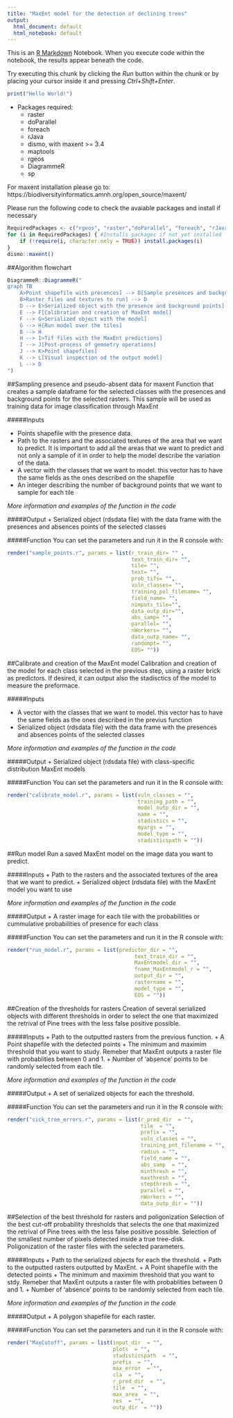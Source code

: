 ```yaml
---
title: "MaxEnt model for the detection of declining trees"
output:
  html_document: default
  html_notebook: default
---
```


This is an [R Markdown](http://rmarkdown.rstudio.com) Notebook. When you execute code within the notebook, the results appear beneath the code. 

Try executing this chunk by clicking the *Run* button within the chunk or by placing your cursor inside it and pressing *Ctrl+Shift+Enter*. 

```r

print("Hello World!")

```
* Packages required:
  + raster
  + doParallel
  + foreach
  + rJava
  + dismo, with maxent >= 3.4
  + maptools
  + rgeos
  + DiagrammeR
  + sp

For maxent installation please go to: 
https://biodiversityinformatics.amnh.org/open_source/maxent/


Please run the following code to check the avaiable packages and install if necessary

```r
RequiredPackages <- c("rgeos", "raster","doParallel", "foreach", "rJava", "dismo", "maptools", "DiagrammeR", "sp", "sf", "rmarkdown", "CanHeMonR.MaxEnt", "dplyr", "ggplot2") 
for (i in RequiredPackages) { #Installs packages if not yet installed
    if (!require(i, character.only = TRUE)) install.packages(i)
}
dismo::maxent()
```

##Algorithm flowchart
```r
DiagrammeR::DiagrammeR("
graph TB
    A>Point shapefile with precences] --> D[Sample presences and backgroud points]
    B>Raster files and textures to run] --> D
    D --> E>Serialized object with the presence and background points]
    E --> F[Calibration and creation of MaxEnt model]
    F --> G>Serialized object with the model]
    G --> H[Run model over the tiles]
    B --> H
    H --> I>Tif files with the MaxEnt predictions]
    I --> J[Post-process of gemoetry operations]
    J --> K>Point shapefiles]
    K --> L[Visual inspection od the output model]
    L --> D
")
```


##Sampling presence and pseudo-absent data for maxent
Function that creates a sample dataframe for the selected classes with the presences and background points for the selected rasters. This sample will be used as training data for image classification through MaxEnt

#####Inputs

+ Points shapefile with the presence data.
+ Path to the rasters and the associated textures of the area that we want to predict. It is important to add all the areas that we want to predict and not only a sample of it in order to help the model describe the variation of the data.
+ A vector with the classes that we want to model. this vector has to have the same fields as the ones described on the shapefile
+ An integer describing the number of background points that we want to sample for each tile

<em>More information and examples of the function in the code</em>

#####Output
+ Serialized object (rdsdata file) with the data frame with the presences and absences points of the selected classes

#####Function
You can set the parameters and run it in the R console with:  
```r
render("sample_points.r", params = list(r_train_dir= "" ,
                                        text_train_dir= "",
                                        tile= "",
                                        text= "",
                                        prob_tifs= "",
                                        vuln_classes= "",
                                        training_pol_filename= "", 
                                        field_name= "",
                                        nimputs_tile="",
                                        data_outp_dir="",
                                        abs_samp= "",
                                        parallel= "",
                                        nWorkers= "",
                                        data_outp_name= "",
                                        randompt= "", 
                                        EOS= ""))

```


##Calibrate and creation of the MaxEnt model
Calibration and creation of the model for each class selected in the previous step, using a raster brick as predictors. If desired, it can output also the stadisctics of the model to measure the preformace.

#####Inputs

+ A vector with the classes that we want to model. this vector has to have the same fields as the ones described in the previus function
+ Serialized object (rdsdata file) with the data frame with the presences and absences points of the selected classes

<em>More information and examples of the function in the code</em>


#####Output
+ Serialized object (rdsdata file) with class-specific distribution MaxEnt models

#####Function
You can set the parameters and run it in the R console with:  
```r
render("calibrate_model.r", params = list(vuln_classes = "", 
                                          training_path = "", 
                                          model_outp_dir = "", 
                                          name = "",
                                          stadistics = "", 
                                          myargs = "", 
                                          model_type = "",
                                          stadisticspath = ""))

```

##Run model
Run a saved MaxEnt model on the image data you want to predict.

#####Inputs
+ Path to the rasters and the associated textures of the area that we want to predict. 
+ Serialized object (rdsdata file) with the MaxEnt model you want to use

<em>More information and examples of the function in the code</em>


#####Output
+ A raster image for each tile with the probabilities or cummulative probabilities of presence for each class

#####Function
You can set the parameters and run it in the R console with:  
```r
render("run_model.r", params = list(predictor_dir = "",
                                         text_train_dir = "",
                                         MaxEntmodel_dir = "",
                                         fname_MaxEntmodel_r = "",
                                         output_dir = "",
                                         rastername = "",
                                         model_type = "",
                                         EOS = ""))

```



##Creation of the thresholds for rasters
Creation of several serialized objects with different thresholds in order to select the one that maximized the retrival of Pine trees with the less false positive possible.

#####Inputs
+ Path to the outputted rasters from the previous function.
+ A Point shapefile with the detected points
+ The minimum and maximim threshold that you want to study. Remeber that MaxEnt outputs a raster file with probablities between 0 and 1.
+ Number of 'absence' points to be randomly selected from each tile.

<em>More information and examples of the function in the code</em>


#####Output
+ A set of serialized objects for each the threshold.

#####Function
You can set the parameters and run it in the R console with:  
```r
render("sick_tree_errors.r", params = list(r_pred_dir  = "", 
                                           tile  = "", 
                                           prefix = "", 
                                           vuln_classes = "", 
                                           training_pnt_filename = "", 
                                           radius = "", 
                                           field_name = "", 
                                           abs_samp  = "",
                                           minthresh = "", 
                                           maxthresh = "", 
                                           stepthresh = "",
                                           parallel = "", 
                                           nWorkers = "", 
                                           data_outp_dir = ""))

```

##Selection of the best threshold for rasters and poligonization
Selection of the best cut-off probability thresholds that selects the one that maximized the retrival of Pine trees with the less false positive possible.
Selection of the smallest number of pixels detected inside a true tree-disk.
Poligonization of the raster files with the selected parameters.


#####Inputs
+ Path to the serialized objects for each the threshold.
+ Path to the outputted rasters outputted by MaxEnt.
+ A Point shapefile with the detected points
+ The minimum and maximim threshold that you want to stdy. Remeber that MaxEnt outputs a raster file with probablities between 0 and 1.
+ Number of 'absence' points to be randomly selected from each tile.

<em>More information and examples of the function in the code</em>


#####Output
+ A polygon shapefile for each raster.

#####Function
You can set the parameters and run it in the R console with:  
```r
render("MaxCutoff", params = list(input_dir  = "", 
                                  plots  = "", 
                                  stadisticspath  = "", 
                                  prefix  = "", 
                                  max_error  = "", 
                                  cla  = "", 
                                  r_pred_dir  = "", 
                                  tile  = "", 
                                  max_area  = "", 
                                  res  = "", 
                                  outp_dir  = ""))

```

